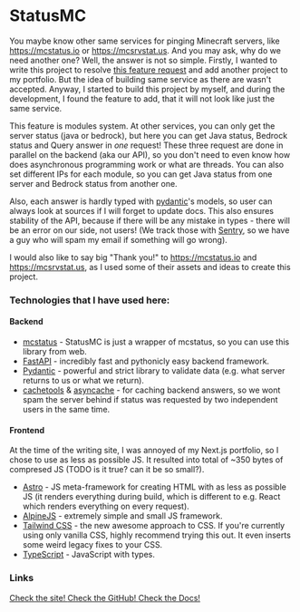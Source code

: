 # StatusMC

You maybe know other same services for pinging Minecraft servers, like https://mcstatus.io or https://mcsrvstat.us.
And you may ask, why do we need another one? Well, the answer is not so simple. Firstly, I wanted to write this project
to resolve [this feature request](https://github.com/py-mine/mcstatus/issues/157) and add another project to my portfolio.
But the idea of building same service as there are wasn't accepted. Anyway, I started to build this project by myself,
and during the development, I found the feature to add, that it will not look like just the same service.

This feature is modules system. At other services, you can only get the server status (java or bedrock), but here you can
get Java status, Bedrock status and Query answer in *one* request! These three request are done in parallel on the backend
(aka our API), so you don't need to even know how does asynchronous programming work or what are threads. You can also
set different IPs for each module, so you can get Java status from one server and Bedrock status from another one.

Also, each answer is hardly typed with [pydantic](https://docs.pydantic.dev)'s models, so user can always look at sources
if I will forget to update docs. This also ensures stability of the API, because if there will be any mistake in
types - there will be an error on our side, not users! (We track those with [Sentry](https://sentry.io), so we have a guy who will spam my email if something will go wrong).

I would also like to say big "Thank you!" to https://mcstatus.io and https://mcsrvstat.us, as I used some of their assets
and ideas to create this project.

### Technologies that I have used here:

#### Backend

- [mcstatus](/mcstatus) - StatusMC is just a wrapper of mcstatus, so you can use this library from web.
- [FastAPI](https://fastapi.tiangolo.com/) - incredibly fast and pythonicly easy backend framework.
- [Pydantic](https://docs.pydantic.dev/latest/) - powerful and strict library to validate data (e.g. what server returns to us or what we return).
- [cachetools](https://pypi.org/project/cachetools/) & [asyncache](https://pypi.org/project/asyncache/) - for caching backend answers, so we wont spam the server behind if status was requested by two independent users in the same time.

#### Frontend

At the time of the writing site, I was annoyed of my Next.js portfolio, so I chose to use as less as possible JS. It resulted into total of ~350 bytes of compresed JS (TODO is it true? can it be so small?).

- [Astro](https://astro.build/) - JS meta-framework for creating HTML with as less as possible JS (it renders everything during build, which is different to e.g. React which renders everything on every request).
- [AlpineJS](https://alpinejs.dev/) - extremely simple and small JS framework.
- [Tailwind CSS](https://tailwindcss.com) - the new awesome approach to CSS. If you're currently using only vanilla CSS, highly recommend trying this out. It even inserts some weird legacy fixes to your CSS.
- [TypeScript](https://www.typescriptlang.org) - JavaScript with types.

### Links

<a href="https://statusmc.perchun.it" class="btn variant-filled">
	Check the site!
</a>

<a href="https://github.com/StatusMC" class="btn variant-filled">
	<Icon icon="mdi:github" />
	Check the GitHub!
</a>

<a href="https://statusmc.perchun.it/api" class="btn variant-filled">
	Check the Docs!
</a>

